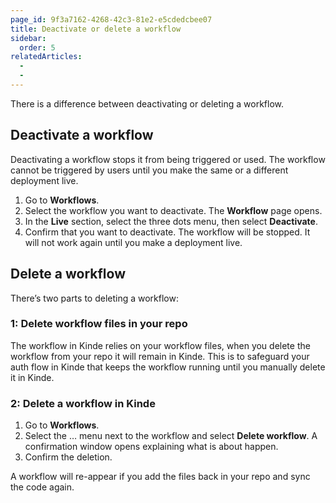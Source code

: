 ```yaml
---
page_id: 9f3a7162-4268-42c3-81e2-e5cdedcbee07
title: Deactivate or delete a workflow
sidebar:
  order: 5
relatedArticles:
  - 
  - 
---
```


There is a difference between deactivating or deleting a workflow. 

## Deactivate a workflow

Deactivating a workflow stops it from being triggered or used. The workflow cannot be triggered by users until you make the same or a different deployment live.

1. Go to **Workflows**.
2. Select the workflow you want to deactivate. The **Workflow** page opens.
3. In the **Live** section, select the three dots menu, then select **Deactivate**. 
4. Confirm that you want to deactivate. The workflow will be stopped. It will not work again until you make a deployment live.

## Delete a workflow

There’s two parts to deleting a workflow:

### 1: Delete workflow files in your repo

The workflow in Kinde relies on your workflow files, when you delete the workflow from your repo it will remain in Kinde.  This is to safeguard your auth flow in Kinde that keeps the workflow running until you manually delete it in Kinde.

### 2: Delete a workflow in Kinde

1. Go to **Workflows**.
2. Select the … menu next to the workflow and select **Delete workflow**. A confirmation window opens explaining what is about happen.
3. Confirm the deletion.

<Aside>

A workflow will re-appear if you add the files back in your repo and sync the code again.

</Aside>
